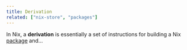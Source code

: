 ```yaml
---
title: Derivation
related: ["nix-store", "packages"]
---
```


In Nix, a **derivation** is essentially a set of instructions for building a Nix [package](/concepts/packages) and...
